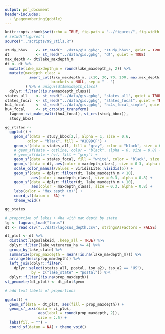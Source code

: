 ```yaml
---
output: pdf_document
header-includes: 
  - \pagenumbering{gobble}
---
```


```r
knitr::opts_chunk$set(echo = TRUE, fig.path = "../figures/", fig.width = 6.5, fig.height = 4.5)
# setwd("figures")
source("../scripts/99_utils.R")
```

```r
study_bbox    <- st_read("../data/gis.gpkg", "study_bbox", quiet = TRUE)
dt            <- st_read("../data/gis.gpkg", "dt", quiet = TRUE)
max_depth <- dt$lake_maxdepth_m
dt <- dt %>%
  mutate(lake_maxdepth_m = round(lake_maxdepth_m, 2)) %>%
  mutate(maxdepth_class = 
           smart_cut(lake_maxdepth_m, c(10, 30, 70, 200, max(max_depth)), 
                     brackets = NULL, sep = " - ")
         ) %>% # unique(dt$maxdepth_class)
  dplyr::filter(!is.na(maxdepth_class))
states_all    <- st_read("../data/gis.gpkg", "states_all", quiet = TRUE)
states_focal  <- st_read("../data/gis.gpkg", "states_focal", quiet = TRUE)
hu4_focal     <- st_read("../data/gis.gpkg", "hu4s_focal_simple", quiet = TRUE)
hu4_focal     <- st_crop(st_transform(
  lwgeom::st_make_valid(hu4_focal), st_crs(study_bbox)), 
  study_bbox)

gg_states <- 
  ggplot() + 
    geom_sf(data = study_bbox[2,], alpha = 1, size = 0.6, 
          color = "black", fill = "#1D9DCF") +
    geom_sf(data = states_all, fill = "gray", color = "black", size = 0.3) +
    # geom_sf(data = outline, color = "black", alpha = 0, size = 0.8) +
    # geom_sf(data = hu4, fill = "grey") +
    geom_sf(data = states_focal, fill = "white", color = "black", size = 0.4) + 
    geom_sf(data = dt, aes(color = maxdepth_class), size = 0.3, alpha = 0) +
    scale_color_manual(values = viridisLite::viridis(5)) +
    geom_sf(data = dplyr::filter(dt, lake_maxdepth_m < 10),
            aes(color = maxdepth_class), size = 0.3, alpha = 0.8) +
    geom_sf(data = dplyr::filter(dt, lake_maxdepth_m > 10), 
            aes(color = maxdepth_class), size = 0.3, alpha = 0.8) +
    labs(color = "Max depth (m)") +
    coord_sf(datum =  NA) +
    theme_void()

gg_states

```

```r
# proportion of lakes > 4ha with max depth by state
lg <- lagosus_load("locus")
dt <- read.csv("../data/lagosus_depth.csv", stringsAsFactors = FALSE)

dt_plot <- dt %>%
  distinct(lagoslakeid, .keep_all = TRUE) %>%
  dplyr::filter(lake_waterarea_ha >= 4) %>%
  group_by(lake_state) %>%
  summarize(prop_maxdepth = mean(!is.na(lake_maxdepth_m))) %>%
  arrange(desc(prop_maxdepth)) %>%
  left_join(dplyr::filter(
    dplyr::select(states_all, postal, iso_a2), iso_a2 == "US"), 
            by = c("lake_state" = "postal")) %>%
  dplyr::filter(!is.na(prop_maxdepth))
st_geometry(dt_plot) <- dt_plot$geom
  
# add text labels of proportions

ggplot() + 
  geom_sf(data = dt_plot, aes(fill = prop_maxdepth)) + 
  geom_sf_text(data = dt_plot, 
               aes(label = round(prop_maxdepth, 2)), 
               size = 2.5) +
  labs(fill = "") +
  coord_sf(datum = NA) + theme_void()
```
